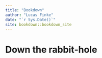 ```yaml
--- 
title: "Bookdown"
author: "Lucas Finke"
date: "`r Sys.Date()`"
site: bookdown::bookdown_site
---
```


# Down the rabbit-hole

